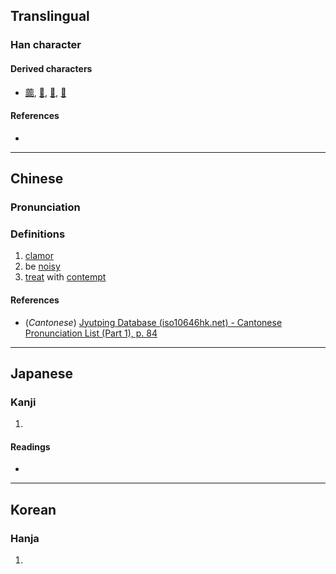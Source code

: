 {{also|囂}}
{{character info}}
==Translingual==

===Han character===
{{Han char|rn=30|rad=口|as=18|sn=21|four=|canj=RRMCR,XRRMC|ids=⿲⿱口口頁⿱口口}}

====Derived characters====
* [[虈]], [[𤣠]], [[𩫳]], [[𩱴]]

====References====
* {{Han ref|kx=0214.160|dkj=04617|hdz=10706.040|uh=56BB|ud=22203}}

----

==Chinese==
{{zh-forms}}

===Pronunciation===
{{zh-pron
|m=xiāo
|c=hiu1
|mc=y
|oc=
|ma=
|cat=n,a,v
}}

===Definitions===
{{zh-hanzi}}

# [[clamor]]
# be [[noisy]]
# [[treat]] with [[contempt]]

====References====
* (''Cantonese'') [http://www.iso10646hk.net/jp/document/download.jsp Jyutping Database (iso10646hk.net) - Cantonese Pronunciation List (Part 1), p. 84]

----

==Japanese==

===Kanji===
{{ja-kanji|grade=|rs=口18}}

# {{rfdef|ja|sort=口18}}

====Readings====
* {{ja-readings|on=[[ごう]] (gō), [[きょう]] (kyō)|kun=[[かまびすし]] (kamabisushi), [[やかましい]] (yakamashii)}}

----

==Korean==

===Hanja===
{{ko-hanja|hangeul=효|rv=hyo|mr=hyo}}

# {{rfdef|ko|sort=口18}}
